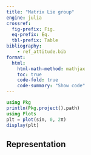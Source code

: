 ```yaml
---
title: "Matrix Lie group"
engine: julia
crossref:
  fig-prefix: Fig.
  eq-prefix: Eq.
  tbl-prefix: Table
bibliography:
    - ref_attitude.bib
format:
  html:
    html-math-method: mathjax
    toc: true
    code-fold: true
    code-summary: "Show code"
---
```

```julia
using Pkg
println(Pkg.project().path)
using Plots
plt = plot(sin, 0, 2π)
display(plt)
```
## Representation
